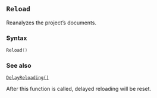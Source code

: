 ::: {.minipage data-latex="{\textwidth}"}
## `Reload` {#batch-reload}

Reanalyzes the project's documents.

### Syntax {-}

``` .lua
Reload()
```

### See also {-}

[`DelayReloading()`](#batch-delayreloading)

:::: {.notesection data-latex=""}
After this function is called, delayed reloading will be reset.
::::
:::
